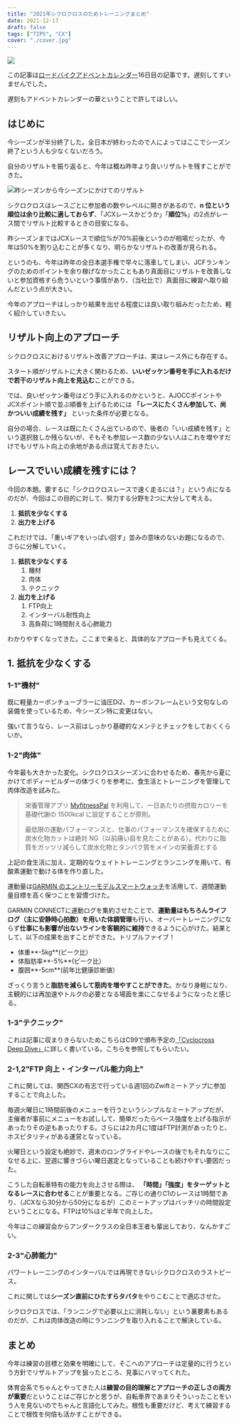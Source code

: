 ```yaml
---
title: "2021年シクロクロスのためトレーニングまとめ"
date: 2021-12-17
draft: false
tags: ["TIPS", "CX"]
cover: "./cover.jpg"
---
```


![ ](./cover.jpg)

この記事は[ロードバイクアドベントカレンダー](https://adventar.org/calendars/6602)16日目の記事です。遅刻してすいませんでした。

遅刻もアドベントカレンダーの華ということで許してほしい。

## はじめに

今シーズンが半分終了した。全日本が終わったので人によってはここでシーズン終了という人も少なくないだろう。

自分のリザルトを振り返ると、今年は概ね昨年より良いリザルトを残すことができた。

![昨シーズンから今シーズンにかけてのリザルト](./result-20-21.jpg)

シクロクロスはレースごとに参加者の数やレベルに開きがあるので、**n 位という順位は余り比較に適しておらず**、「JCXレースかどうか」「**順位%**」の2点がレース間でリザルト比較するときの目安になる。

昨シーズンまではJCXレースで順位%が70%前後というのが相場だったが、今年は50%を割り込むことが多くなり、明らかなリザルトの改善が見られる。

というのも、今年は昨年の全日本選手権で早々に落車してしまい、JCFランキングのためのポイントを余り稼げなかったこともあり真面目にリザルトを改善しないと参加資格すら危ういという事情があり、（当社比で）真面目に練習へ取り組んだという点が大きい。

今年のアプローチはしっかり結果を出せる程度には良い取り組みだったため、軽く紹介していきたい。

## リザルト向上のアプローチ

シクロクロスにおけるリザルト改善アプローチは、実はレース外にも存在する。

スタート順がリザルトに大きく関わるため、**いいゼッケン番号を手に入れるだけで若干のリザルト向上を見込む**ことができる。

では、良いゼッケン番号はどう手に入れるのかというと、AJOCCポイントやJCXポイント順で並ぶ順番を上げるためには **「レースにたくさん参加して、尚かついい成績を残す」** といった条件が必要となる。

自分の場合、レースは既にたくさん出ているので、後者の「いい成績を残す」という選択肢しか残らないが、そもそも参加レース数の少ない人はこれを増やすだけでもリザルト向上の余地がある点は覚えておきたい。

## レースでいい成績を残すには？

今回の本題。要するに「シクロクロスレースで速く走るには？」という点になるのだが、今回はこの目的に対して、努力する分野を2つに大分して考える。

1. **抵抗を少なくする**
2. **出力を上げる**

これだけでは、「重いギアをいっぱい回す」並みの意味のないお題になるので、さらに分解していく。

1. **抵抗を少なくする**
   1. 機材
   2. 肉体
   3. テクニック
2. **出力を上げる**
   1. FTP向上
   2. インターバル耐性向上
   3. 高負荷に1時間耐える心肺能力

わかりやすくなってきた。ここまで来ると、具体的なアプローチも見えてくる。

## 1. 抵抗を少なくする

### 1-1"機材"

既に軽量カーボンチューブラーに油圧Di2、カーボンフレームという文句なしの装備を使っているため、今シーズン特に変更はない。

強いて言うなら、レース前はしっかり基礎的なメンテとチェックをしておくくらいか。

### 1-2"肉体"

今年最も大きかった変化。シクロクロスシーズンに合わせるため、春先から夏にかけてボディービルダーの体づくりを参考に、食生活とトレーニングを管理して肉体改造を試みた。

<LinkBox url="https://blog.gensobunya.net/post/2021/06/magma_cyclist/" />

> 栄養管理アプリ [MyfitnessPal](https://www.myfitnesspal.com/ja/) を利用して、一日あたりの摂取カロリーを基礎代謝の 1500kcal に設定することが原則。
>
> 最低限の運動パフォーマンスと、仕事のパフォーマンスを確保するために炭水化物カットは絶対 NG（以前痛い目を見たことがある）。代わりに脂質をガッツリ減らして炭水化物とタンパク質をメインの栄養源とする

上記の食生活に加え、定期的なウェイトトレーニングとランニングを用いて、有酸素運動で動ける体を作り直した。

運動量は[GARMIN のエントリーモデルスマートウォッチ](https://www.amazon.co.jp/dp/B096KJL2DS/)を活用して、週間運動量目標を高く保つことを習慣づけた。

<Amzn asin="B096KJL2DS">

GARMIN CONNECTに運動ログを集約させたことで、**運動量はもちろんライフログ（主に安静時心拍数）を用いた体調管理**も行い、オーバートレーニングにならず**仕事にも影響が出ないラインを客観的に維持**できるように心がけた。結果として、以下の成果を出すことができた。トリプルファイブ！

- 体重**-5kg**(ピーク比）
- 体脂肪率**-5%**(ピーク比）
- 腹囲**-5cm**(前年比健康診断値）

ざっくり言うと**脂肪を減らして筋肉を増やすことができた**。かなり身軽になり、主観的には再加速やトルクの必要となる場面を楽にこなせるようになったと感じる。

### 1-3"テクニック"

これは記事に収まりきらないためこちらはC99で頒布予定の[「Cyclocross Deep Dive」](https://www.gensobunya.net/c99/)に詳しく書いている。こちらを参照してもらいたい。

<LinkBox url="https://www.melonbooks.co.jp/detail/detail.php?product_id=1163552" />

### 2-1,2"FTP 向上・インターバル能力向上"

これに関しては、関西CXの有志で行っている週1回のZwiftミートアップに参加することで向上した。

毎週火曜日に1時間前後のメニューを行うというシンプルなミートアップだが、主催者が事前にメニューをお試しして、簡単だったらベース強度を上げる指示があったりその逆もあったりする。さらには2カ月に1度はFTP計測があったりと、ホスピタリティがある運営となっている。

火曜日という設定も絶妙で、週末のロングライドやレースの後でもそれなりにこなせる上に、翌週に響きづらい曜日選定となっていることも続けやすい要因だった。

こうした自転車特有の能力を向上させる際は、 **「時間」「強度」をターゲットとなるレースに合わせる**ことが重要となる。ご存じの通りC1のレースは1時間であり、（JCXなら30分から50分になるが）このミートアップはバッチリの時間設定ということになる。FTPは10%ほど半年で向上した。

今年はこの練習会からアンダークラスの全日本王者も輩出しており、なんかすごい。

### 2-3"心肺能力"

パワートレーニングのインターバルでは再現できないシクロクロスのラストピース。

これに関しては**シーズン直前にひたすらタバタ**をやりこむことで適応させた。

シクロクロスでは、「ランニングで必要以上に消耗しない」という裏要素もあるのだが、これは肉体改造の時にランニングを取り入れることで解決している。

## まとめ

今年は練習の目標と効果を明確にして、そこへのアプローチは定量的に行うという方針でリザルトアップを狙ったところ、見事にハマってくれた。

体育会系でちゃんとやってきた人は**練習の目的理解とアプローチの正しさの両方が重要**だということはご存じかと思うが、自転車界であまりそういったことをいう人を見ないのでちゃんと言語化してみた。根性も重要だけど、考えて練習することで根性を何倍も活かすことができる。

